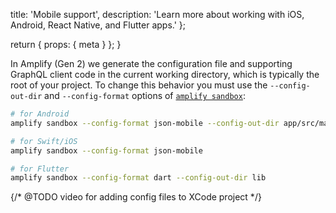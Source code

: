   title: 'Mobile support',
  description:
    'Learn more about working with iOS, Android, React Native, and Flutter apps.'
};

  return {
    props: {
      meta
    }
  };
}

In Amplify (Gen 2) we generate the configuration file and supporting GraphQL client code in the current working directory, which is typically the root of your project. To change this behavior you must use the `--config-out-dir` and `--config-format` options of [`amplify sandbox`](/gen2/reference/cli-commands#amplify-sandbox):

```bash
# for Android
amplify sandbox --config-format json-mobile --config-out-dir app/src/main/res
```

```bash
# for Swift/iOS
amplify sandbox --config-format json-mobile
```

```bash
# for Flutter
amplify sandbox --config-format dart --config-out-dir lib
```

{/* @TODO video for adding config files to XCode project */}

